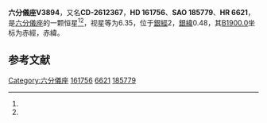 {{Starbox begin
| name = 六分儀座V3894
}}
{{Starbox observe
| epoch = [[J2000.0|J2000.0]]
| constell = [[六分儀座|六分儀座]]<ref name=SIMBAD>{{cite web
 | url=http://simbad.u-strasbg.fr/simbad/sim-id?Ident=HR+6621
 | title=Pulsating variable Star
 | publisher=Centre de Données astronomiques de Strasbourg
 | work=SIMBAD
 | accessdate=2012-07-13
 | archive-date=2016-03-16
 | archive-url=https://web.archive.org/web/20160316185552/http://simbad.u-strasbg.fr/simbad/sim-id?Ident=HR+6621
 | dead-url=no
 }}</ref><ref name=DATA>{{cite web
 | url=http://vizier.u-strasbg.fr/viz-bin/VizieR-5?-out.add=.&-source=5050&-corr=PK=HR&-out.max=9999&HR=6621
 | title=VizieR Detailed Page
 | accessdate=2012-07-13
 | archive-date=2016-03-05
 | archive-url=https://web.archive.org/web/20160305032304/http://vizier.u-strasbg.fr/viz-bin/VizieR-5?-out.add=.&-source=5050&-corr=PK=HR&-out.max=9999&HR=6621
 | dead-url=no
 }}</ref>
| 星官 = 
| ra = {{RA|17|48|27.8}}<ref name=SIMBAD /><ref name=DATA />
| dec = {{DEC|-26|58|30}}<ref name=SIMBAD /><ref name=DATA />
| appmag_v = 6.35<ref name=SIMBAD /><ref name=DATA />
}}
{{Starbox character
| class = B4IVe<ref name=SIMBAD /><ref name=DATA />
| b-v = 0.12<ref name=SIMBAD /><ref name=DATA />
| u-b = -0.42<ref name=SIMBAD /><ref name=DATA />
| r-i = <ref name=SIMBAD /><ref name=DATA />
| variable = 
}}
{{Starbox astrometry
| radial_v = -0.42
| prop_mo_ra = 9
| parallax = 
| p_error = 
}}
{{Starbox catalog
| names =CD-2612367，[[SAO星表|SAO]] 185779，[[HD星表|HD]] 161756，[[HR星表|HR]] 6621}}
{{Starbox reference |Simbad=HR+6621}}
{{Starbox end}}

'''六分儀座V3894'''，又名'''CD-2612367'''，'''HD 161756'''、'''SAO 185779'''、'''HR 6621'''，是[[六分儀座|六分儀座]]的一颗恒星<ref name=SIMBAD /><ref name=DATA />，视星等为6.35，位于[[銀道座標系|銀經]]2，[[銀道座標系|銀緯]]0.48，其[[B1900.0|B1900.0]]坐标为赤經{{RA|17|42|12.6}}，赤緯{{DEC|-26|0.48|21}}。

== 参考文献 ==
{{reflist}}

{{六分仪座恒星}}

[[Category:六分儀座|Category:六分儀座]]
[[Category:HD和HDE天體|161756]]
[[Category:HR天體|6621]]
[[Category:SAO天體|185779]]


{{star-stub}}